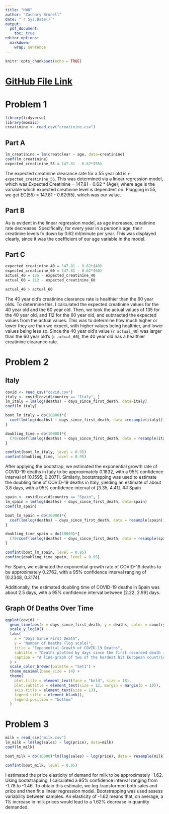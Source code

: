 ```yaml
---
title: "HW8"
author: "Zachary Brunell"
date: "`r Sys.Date()`"
output: 
  pdf_document:
    toc: true
editor_options: 
  markdown: 
    wrap: sentence
---
```


```r
knitr::opts_chunk$set(echo = TRUE)
```
\newpage
# [GitHub File Link](https://github.com/zbrunell/SDS315/edit/main/HW8.Rmd)


# Problem 1
```r
library(tidyverse)
library(mosaic)
creatinine <- read_csv("creatinine.csv")
```

## Part A

```r
lm_creatinine = lm(creatclear ~ age, data=creatinine)
coef(lm_creatinine)
expected_creatinine_55 = 147.81 - 0.62*(55)
```

The expected creatinine clearance rate for a 55 year old is `r expected_creatinine_55`. This was determined via a linear regression model, which was Expected Creatinine = 147.81 - 0.62 * (Age), where age is the variable which expected creatinine level is dependent on. Plugging in 55, we get EC(55) = 147.81 - 0.62(55), which was our value.

## Part B

As is evident in the linear regression model, as age increases, creatinine rate decreases. Specifically, for every year in a person's age, their creatinine levels fo down by 0.62 ml/minute per year. This was displayed clearly, since it was the coefficient of our age variable in the model.

## Part C

```r
expected_creatinine_40 = 147.81 - 0.62*(40)
expected_creatinine_60 = 147.81 - 0.62*(60)
actual_40 = 135 - expected_creatinine_40
actual_60 = 112 - expected_creatinine_60
```
```r
actual_40 > actual_60
```

The 40 year old's creatinine clearance rate is healthier than the 60 year olds. To determine this, I calculated the expected creatinine values for the 40 year old and the 60 year old. Then, we took the actual values of 135 for the 40 year old, and 112 for the 60 year old, and subtracted the expected values from the actual values. This was to determine how much higher or lower they are than we expect, with higher values being healthier, and lower values being less so. Since the 40 year old's value (`r actual_40`) was larger than the 60 year old's (`r actual_60`), the 40 year old has a healthier creatinine clearance rate.


\newpage

# Problem 2

## Italy

```r
covid <- read_csv("covid.csv")
italy <- covid[covid$country == "Italy", ]
lm_italy = lm(log(deaths) ~ days_since_first_death, data=italy)
coef(lm_italy)

boot_lm_italy = do(10000)*{
  coef(lm(log(deaths) ~ days_since_first_death, data =resample(italy)))
}

doubling_time = do(10000)*{
  (70/coef(lm(log(deaths) ~ days_since_first_death, data = resample(italy)))/100)
}

confint(boot_lm_italy, level = 0.95)
confint(doubling_time, level = 0.95)
```

After applying the bootstrap, we estimated the exponential growth rate of COVID-19 deaths in Italy to be approximately 0.1832, with a 95% confidence interval of [0.1595, 0.2071].
Similarly, bootstrapping was used to estimate the doubling time of COVID-19 deaths in Italy, yielding an estimate of about 3.8 days, with a 95% confidence interval of [3.35, 4.41].
## Spain

```r
spain <- covid[covid$country == "Spain", ]
lm_spain = lm(log(deaths) ~ days_since_first_death, data=spain)
coef(lm_spain)

boot_lm_spain = do(10000)*{
  coef(lm(log(deaths) ~ days_since_first_death, data = resample(spain)))
}

doubling_time_spain = do(10000)*{
  (70/coef(lm(log(deaths) ~ days_since_first_death, data = resample(spain)))/100)
}

confint(boot_lm_spain, level = 0.95)
confint(doubling_time_spain, level = 0.95)
```
For Spain, we estimated the exponential growth rate of COVID-19 deaths to be approximately 0.2762, with a 95% confidence interval ranging of [0.2348, 0.3174].

Additionally, the estimated doubling time of COVID-19 deaths in Spain was about 2.5 days, with a 95% confidence interval between [2.22, 2.99] days.

## Graph Of Deaths Over Time

```r
ggplot(covid) + 
  geom_line(aes(x = days_since_first_death, y = deaths, color = country), size = 1.2) + 
  scale_y_log10() +
  labs(
    x = "Days Since First Death",
    y = "Number of Deaths (log scale)",
    title = "Exponential Growth of COVID-19 Deaths",
    subtitle = "Deaths plotted by days since the first recorded death in each country",
    caption = "A line-graph of two of the hardest hit European countries"
  ) +
  scale_color_brewer(palette = "Set1") +
  theme_minimal(base_size = 14) +
  theme(
    plot.title = element_text(face = "bold", size = 18),
    plot.subtitle = element_text(size = 12, margin = margin(b = 10)),
    axis.title = element_text(size = 13),
    legend.title = element_blank(),
    legend.position = "bottom"
  )
```

\newpage

# Problem 3

```r
milk = read_csv("milk.csv")
lm_milk = lm(log(sales) ~ log(price), data=milk)
coef(lm_milk)

boot_milk = do(10000)*lm(log(sales) ~ log(price), data = resample(milk))

confint(boot_milk, level = 0.95)
```
I estimated the price elasticity of demand for milk to be approximately -1.62. Using bootstrapping, I calculated a 95% confidence interval ranging from -1.78 to -1.46. To obtain this estimate, we log-transformed both sales and price and then fit a linear regression model. Bootstrapping was used assess variability between samples. An elasticity of -1.62 means that, on average, a 1% increase in milk prices would lead to a 1.62% decrease in quantity demanded.
